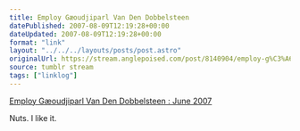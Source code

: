 ```yaml
---
title: Employ Gæoudjiparl Van Den Dobbelsteen
datePublished: 2007-08-09T12:19:28+00:00
dateUpdated: 2007-08-09T12:19:28+00:00
format: "link"
layout: "../../../layouts/posts/post.astro"
originalUrl: https://stream.anglepoised.com/post/8140904/employ-g%C3%A6oudjiparl-van-den-dobbelsteen-june-2007
source: tumblr stream
tags: ["linklog"]
---
```


[Employ Gæoudjiparl Van Den Dobbelsteen : June 2007][1]

Nuts. I like it.

[1]: http://brainwashed.com/vvm/news/various/20070621_goodiepal_londonjobs.html
